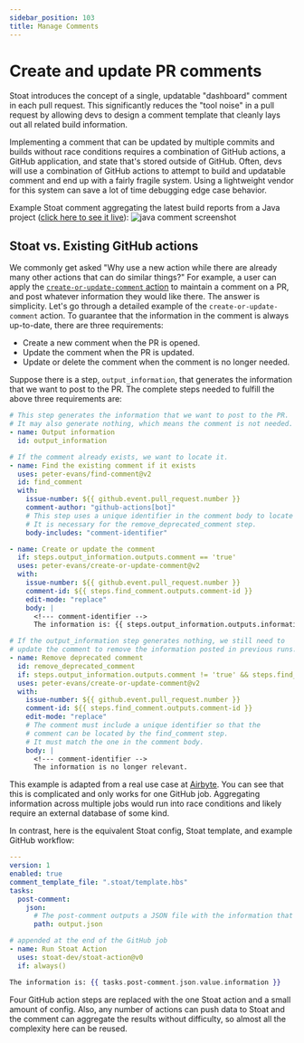 ```yaml
---
sidebar_position: 103
title: Manage Comments
---
```


# Create and update PR comments

Stoat introduces the concept of a single, updatable "dashboard" comment in each pull request.
This significantly reduces the "tool noise" in a pull request by allowing devs to design a comment
template that cleanly lays out all related build information.

Implementing a comment that can be updated by multiple commits and builds without race conditions
requires a combination of GitHub actions, a GitHub application, and state that's stored outside of GitHub.
Often, devs will use a combination of GitHub actions to attempt to build and updatable comment and end up
with a fairly fragile system. Using a lightweight vendor for this system can save a lot of time debugging edge case behavior.

Example Stoat comment aggregating the latest build reports from a Java project ([click here to see it live](https://github.com/stoat-dev/example-java/pull/1)):
<img src="https://stoat-dev--static.stoat.page/screenshot-java.png" alt="java comment screenshot" width={600} />

## Stoat vs. Existing GitHub actions

We commonly get asked "Why use a new action while there are already many other actions that can do similar things?" 
For example, a user can apply the [`create-or-update-comment` action](https://github.com/peter-evans/create-or-update-comment) to maintain a comment on a PR, and post whatever information they would like there. 
The answer is simplicity. 
Let's go through a detailed example of the `create-or-update-comment` action. 
To guarantee that the information in the comment is always up-to-date, there are three requirements:

- Create a new comment when the PR is opened.
- Update the comment when the PR is updated.
- Update or delete the comment when the comment is no longer needed.

Suppose there is a step, `output_information`, that generates the information that we want to post to the PR. 
The complete steps needed to fulfill the above three requirements are:

```yaml title=".github/workflows/post-comment.yaml"
# This step generates the information that we want to post to the PR.
# It may also generate nothing, which means the comment is not needed.
- name: Output information
  id: output_information

# If the comment already exists, we want to locate it.
- name: Find the existing comment if it exists
  uses: peter-evans/find-comment@v2
  id: find_comment
  with:
    issue-number: ${{ github.event.pull_request.number }}
    comment-author: "github-actions[bot]"
    # This step uses a unique identifier in the comment body to locate the comment.
    # It is necessary for the remove_deprecated_comment step.
    body-includes: "comment-identifier"

- name: Create or update the comment
  if: steps.output_information.outputs.comment == 'true'
  uses: peter-evans/create-or-update-comment@v2
  with:
    issue-number: ${{ github.event.pull_request.number }}
    comment-id: ${{ steps.find_comment.outputs.comment-id }}
    edit-mode: "replace"
    body: |
      <!--- comment-identifier -->
      The information is: {{ steps.output_information.outputs.information }}

# If the output_information step generates nothing, we still need to
# update the comment to remove the information posted in previous runs.
- name: Remove deprecated comment
  id: remove_deprecated_comment
  if: steps.output_information.outputs.comment != 'true' && steps.find_comment.outputs.comment-id != ''
  uses: peter-evans/create-or-update-comment@v2
  with:
    issue-number: ${{ github.event.pull_request.number }}
    comment-id: ${{ steps.find_comment.outputs.comment-id }}
    edit-mode: "replace"
    # The comment must include a unique identifier so that the
    # comment can be located by the find_comment step.
    # It must match the one in the comment body.
    body: |
      <!--- comment-identifier -->
      The information is no longer relevant.
```

This example is adapted from a real use case at [Airbyte](https://github.com/airbytehq/airbyte/blob/v0.40.25/.github/workflows/report-connectors-dependency.yml). 
You can see that this is complicated and only works for one GitHub job.
Aggregating information across multiple jobs would run into race conditions and likely require an external database of some kind.

In contrast, here is the equivalent Stoat config, Stoat template, and example GitHub workflow:

```yaml title=".stoat/config.yaml"
---
version: 1
enabled: true
comment_template_file: ".stoat/template.hbs"
tasks:
  post-comment:
    json:
      # The post-comment outputs a JSON file with the information that we want to post to the PR.
      path: output.json
```

```yaml title=".github/workflows/post-comment.yaml"
# appended at the end of the GitHub job
- name: Run Stoat Action
  uses: stoat-dev/stoat-action@v0
  if: always()
```

```handlebars title=".stoat/template.hbs"
The information is: {{ tasks.post-comment.json.value.information }}
```

Four GitHub action steps are replaced with the one Stoat action and a small amount of config. 
Also, any number of actions can push data to Stoat and the comment can aggregate the results without difficulty,
so almost all the complexity here can be reused.
